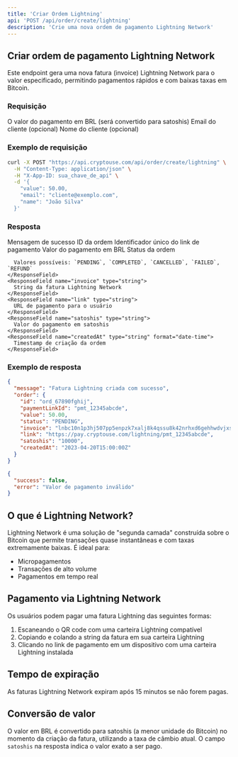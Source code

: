 ```yaml
---
title: 'Criar Ordem Lightning'
api: 'POST /api/order/create/lightning'
description: 'Crie uma nova ordem de pagamento Lightning Network'
---
```


## Criar ordem de pagamento Lightning Network

Este endpoint gera uma nova fatura (invoice) Lightning Network para o valor especificado, permitindo pagamentos rápidos e com baixas taxas em Bitcoin.

### Requisição

<ParamField body="value" type="number" required>
  O valor do pagamento em BRL (será convertido para satoshis)
</ParamField>

<ParamField body="email" type="string">
  Email do cliente (opcional)
</ParamField>

<ParamField body="name" type="string">
  Nome do cliente (opcional)
</ParamField>

### Exemplo de requisição

```bash
curl -X POST "https://api.cryptouse.com/api/order/create/lightning" \
  -H "Content-Type: application/json" \
  -H "X-App-ID: sua_chave_de_api" \
  -d '{
    "value": 50.00,
    "email": "cliente@exemplo.com",
    "name": "João Silva"
  }'
```

### Resposta

<ResponseField name="message" type="string">
  Mensagem de sucesso
</ResponseField>

<ResponseField name="order" type="object">
  <Expandable title="Propriedades">
    <ResponseField name="id" type="string">
      ID da ordem
    </ResponseField>
    <ResponseField name="paymentLinkId" type="string">
      Identificador único do link de pagamento
    </ResponseField>
    <ResponseField name="value" type="number">
      Valor do pagamento em BRL
    </ResponseField>
    <ResponseField name="status" type="string">
      Status da ordem
      
      Valores possíveis: `PENDING`, `COMPLETED`, `CANCELLED`, `FAILED`, `REFUND`
    </ResponseField>
    <ResponseField name="invoice" type="string">
      String da fatura Lightning Network
    </ResponseField>
    <ResponseField name="link" type="string">
      URL de pagamento para o usuário
    </ResponseField>
    <ResponseField name="satoshis" type="string">
      Valor do pagamento em satoshis
    </ResponseField>
    <ResponseField name="createdAt" type="string" format="date-time">
      Timestamp de criação da ordem
    </ResponseField>
  </Expandable>
</ResponseField>

### Exemplo de resposta

<CodeGroup>

```json Sucesso (201)
{
  "message": "Fatura Lightning criada com sucesso",
  "order": {
    "id": "ord_67890fghij",
    "paymentLinkId": "pmt_12345abcde",
    "value": 50.00,
    "status": "PENDING",
    "invoice": "lnbc10n1p3hj507pp5enpzk7xalj8k4qssu8k42nrhxd6gehhwdvjxs9w39m9u2xcyxsdqqcqzpgxqyz5vqsp5usyc0ezh9l7m4drja5g56xe6aqsmuhts6j6fxurpsju75h8tn76q9qyyssqj4zs3jtm764fgdcgx067j8tjdvqhh2rpnl6v0ntlc6j8w4jt6qmx3fjc9vl0x9s3gkqfm4qsf2j9c3z7zjtmf6mw2886xdnljnrgpf9ykx6",
    "link": "https://pay.cryptouse.com/lightning/pmt_12345abcde",
    "satoshis": "10000",
    "createdAt": "2023-04-20T15:00:00Z"
  }
}
```

```json Requisição inválida (400)
{
  "success": false,
  "error": "Valor de pagamento inválido"
}
```

</CodeGroup>

## O que é Lightning Network?

Lightning Network é uma solução de "segunda camada" construída sobre o Bitcoin que permite transações quase instantâneas e com taxas extremamente baixas. É ideal para:

- Micropagamentos
- Transações de alto volume
- Pagamentos em tempo real

## Pagamento via Lightning Network

Os usuários podem pagar uma fatura Lightning das seguintes formas:

1. Escaneando o QR code com uma carteira Lightning compatível
2. Copiando e colando a string da fatura em sua carteira Lightning
3. Clicando no link de pagamento em um dispositivo com uma carteira Lightning instalada

## Tempo de expiração

As faturas Lightning Network expiram após 15 minutos se não forem pagas.

## Conversão de valor

O valor em BRL é convertido para satoshis (a menor unidade do Bitcoin) no momento da criação da fatura, utilizando a taxa de câmbio atual. O campo `satoshis` na resposta indica o valor exato a ser pago. 